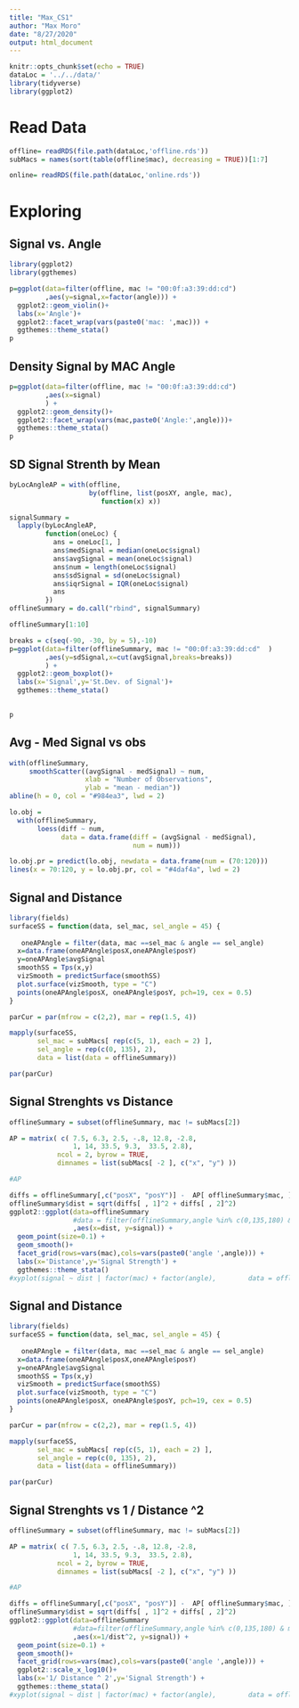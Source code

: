 ```yaml
---
title: "Max_CS1"
author: "Max Moro"
date: "8/27/2020"
output: html_document
---
```


```r
knitr::opts_chunk$set(echo = TRUE)
dataLoc = '../../data/'
library(tidyverse)
library(ggplot2)
```

# Read Data
```r
offline= readRDS(file.path(dataLoc,'offline.rds'))
subMacs = names(sort(table(offline$mac), decreasing = TRUE))[1:7]

online= readRDS(file.path(dataLoc,'online.rds'))

```

# Exploring

## Signal vs. Angle

```r
library(ggplot2)
library(ggthemes)

p=ggplot(data=filter(offline, mac != "00:0f:a3:39:dd:cd")
         ,aes(y=signal,x=factor(angle))) +
  ggplot2::geom_violin()+
  labs(x='Angle')+
  ggplot2::facet_wrap(vars(paste0('mac: ',mac))) +
  ggthemes::theme_stata() 
p

```
## Density Signal by MAC Angle

```r
p=ggplot(data=filter(offline, mac != "00:0f:a3:39:dd:cd")
         ,aes(x=signal) 
         ) +
  ggplot2::geom_density()+
  ggplot2::facet_wrap(vars(mac,paste0('Angle:',angle)))+
  ggthemes::theme_stata() 
p


```

## SD Signal Strenth by Mean 

```r
byLocAngleAP = with(offline,
                    by(offline, list(posXY, angle, mac),
                       function(x) x))

signalSummary =
  lapply(byLocAngleAP,
         function(oneLoc) {
           ans = oneLoc[1, ]
           ans$medSignal = median(oneLoc$signal)
           ans$avgSignal = mean(oneLoc$signal)
           ans$num = length(oneLoc$signal)
           ans$sdSignal = sd(oneLoc$signal)
           ans$iqrSignal = IQR(oneLoc$signal)
           ans
         })
offlineSummary = do.call("rbind", signalSummary)

offlineSummary[1:10]
```


```r
breaks = c(seq(-90, -30, by = 5),-10)
p=ggplot(data=filter(offlineSummary, mac != "00:0f:a3:39:dd:cd"  )
         ,aes(y=sdSignal,x=cut(avgSignal,breaks=breaks)) 
         ) +
  ggplot2::geom_boxplot()+
  labs(x='Signal',y='St.Dev. of Signal')+
  ggthemes::theme_stata() 

  
p
```
## Avg - Med Signal vs obs

```r

with(offlineSummary,
     smoothScatter((avgSignal - medSignal) ~ num,
                   xlab = "Number of Observations",
                   ylab = "mean - median"))
abline(h = 0, col = "#984ea3", lwd = 2)

lo.obj =
  with(offlineSummary,
       loess(diff ~ num,
             data = data.frame(diff = (avgSignal - medSignal),
                               num = num)))

lo.obj.pr = predict(lo.obj, newdata = data.frame(num = (70:120)))
lines(x = 70:120, y = lo.obj.pr, col = "#4daf4a", lwd = 2)
```

## Signal and Distance

```r

library(fields)
surfaceSS = function(data, sel_mac, sel_angle = 45) {
 
   oneAPAngle = filter(data, mac ==sel_mac & angle == sel_angle)
  x=data.frame(oneAPAngle$posX,oneAPAngle$posY)
  y=oneAPAngle$avgSignal
  smoothSS = Tps(x,y)
  vizSmooth = predictSurface(smoothSS)
  plot.surface(vizSmooth, type = "C")
  points(oneAPAngle$posX, oneAPAngle$posY, pch=19, cex = 0.5)
}

parCur = par(mfrow = c(2,2), mar = rep(1.5, 4))

mapply(surfaceSS, 
       sel_mac = subMacs[ rep(c(5, 1), each = 2) ], 
       sel_angle = rep(c(0, 135), 2),
       data = list(data = offlineSummary))

par(parCur)

```

## Signal Strenghts vs Distance

```r

offlineSummary = subset(offlineSummary, mac != subMacs[2])

AP = matrix( c( 7.5, 6.3, 2.5, -.8, 12.8, -2.8,  
                1, 14, 33.5, 9.3,  33.5, 2.8),
            ncol = 2, byrow = TRUE,
            dimnames = list(subMacs[ -2 ], c("x", "y") ))

#AP

diffs = offlineSummary[,c("posX", "posY")] -  AP[ offlineSummary$mac, ]
offlineSummary$dist = sqrt(diffs[ , 1]^2 + diffs[ , 2]^2)
ggplot2::ggplot(data=offlineSummary 
                #data = filter(offlineSummary,angle %in% c(0,135,180) & mac %in% c('00:0f:a3:39:e1:c0','00:14:bf:b1:97:8a',  '00:14:bf:3b:c7:c6'))
                ,aes(x=dist, y=signal)) +
  geom_point(size=0.1) +
  geom_smooth()+
  facet_grid(rows=vars(mac),cols=vars(paste0('angle ',angle))) +
  labs(x='Distance',y='Signal Strength') +
  ggthemes::theme_stata() 
#xyplot(signal ~ dist | factor(mac) + factor(angle),        data = offlineSummary, pch = 19, cex = 0.3,       xlab ="distance")
```

## Signal and Distance

```r

library(fields)
surfaceSS = function(data, sel_mac, sel_angle = 45) {
 
   oneAPAngle = filter(data, mac ==sel_mac & angle == sel_angle)
  x=data.frame(oneAPAngle$posX,oneAPAngle$posY)
  y=oneAPAngle$avgSignal
  smoothSS = Tps(x,y)
  vizSmooth = predictSurface(smoothSS)
  plot.surface(vizSmooth, type = "C")
  points(oneAPAngle$posX, oneAPAngle$posY, pch=19, cex = 0.5)
}

parCur = par(mfrow = c(2,2), mar = rep(1.5, 4))

mapply(surfaceSS, 
       sel_mac = subMacs[ rep(c(5, 1), each = 2) ], 
       sel_angle = rep(c(0, 135), 2),
       data = list(data = offlineSummary))

par(parCur)

```

## Signal Strenghts  vs 1 / Distance ^2

```r

offlineSummary = subset(offlineSummary, mac != subMacs[2])

AP = matrix( c( 7.5, 6.3, 2.5, -.8, 12.8, -2.8,  
                1, 14, 33.5, 9.3,  33.5, 2.8),
            ncol = 2, byrow = TRUE,
            dimnames = list(subMacs[ -2 ], c("x", "y") ))

#AP

diffs = offlineSummary[,c("posX", "posY")] -  AP[ offlineSummary$mac, ]
offlineSummary$dist = sqrt(diffs[ , 1]^2 + diffs[ , 2]^2)
ggplot2::ggplot(data=offlineSummary
                #data=filter(offlineSummary,angle %in% c(0,135,180) & mac %in% c('00:0f:a3:39:e1:c0','00:14:bf:b1:97:8a',  '00:14:bf:3b:c7:c6'))
                ,aes(x=1/dist^2, y=signal)) +
  geom_point(size=0.1) +
  geom_smooth()+
  facet_grid(rows=vars(mac),cols=vars(paste0('angle ',angle))) +
  ggplot2::scale_x_log10()+
  labs(x='1/ Distance ^ 2',y='Signal Strength') +
  ggthemes::theme_stata() 
#xyplot(signal ~ dist | factor(mac) + factor(angle),        data = offlineSummary, pch = 19, cex = 0.3,       xlab ="distance")
```

